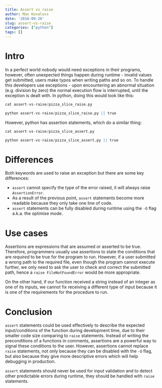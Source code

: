 ```yaml
---
title: Assert vs raise
author: Max Kovalovs
date: '2018-09-20'
slug: assert-vs-raise
categories: ["python"]
tags: []
---
```


# Intro

In a perfect world nobody would need exceptions in their programs, however, often unexpected things happen during runtime - invalid values get submitted, users make typos when writing paths and so on. To handle this developers use exceptions - upon encountering an abnormal situation (e.g. division by zero) the normal execution flow is interrupted, until the exception is dealt with. In python, doing this would look like this:


```r
cat assert-vs-raise/pizza_slice_raise.py
```

```r
python assert-vs-raise/pizza_slice_raise.py || true
```

However, python has assertion statements, which do a similar thing:

```r
cat assert-vs-raise/pizza_slice_assert.py
```

```r
python assert-vs-raise/pizza_slice_assert.py || true
```


# Differences

Both keywords are used to raise an exception but there are some key differences:

 - `assert` cannot specify the type of the error raised, it will always raise `AssertionError`.
 - As a result of the previous point, `assert` statements become more readable because they only take one line of code.
 - `assert` statements can be fully disabled during runtime using the `-O` flag a.k.a. the optimise mode.

# Use cases

Assertions are expressions that are assumed or asserted to be true. Therefore, programmers usually use assertions to state the conditions that are *required* to be true for the program to run. However, if a user submitted a wrong path to the required file, even though the program cannot execute further, we only need to ask the user to check and correct the submitted path, hence a `raise FileNotFoundError` would be more appropriate.

On the other hand, if our function received a string instead of an integer as one of its inputs, we cannot fix receiving a different type of input because it is one of the requirements for the procedure to run.

# Conclusion

`assert` statements could be used effectively to describe the expected input/conditions of the function during development time, due to their smaller code size comparing to `raise` statements. Instead of writing the preconditions of a functions in comments, assertions are a powerful way to signal these conditions to the user. However, assertions cannot replace `raise` statements, not only because they can be disabled with the `-O` flag, but also because they give more descriptive errors which will help debugging in production.

`assert` statements should never be used for input validation and to detect other predictable errors during runtime, they should be handled with `raise` statements.

